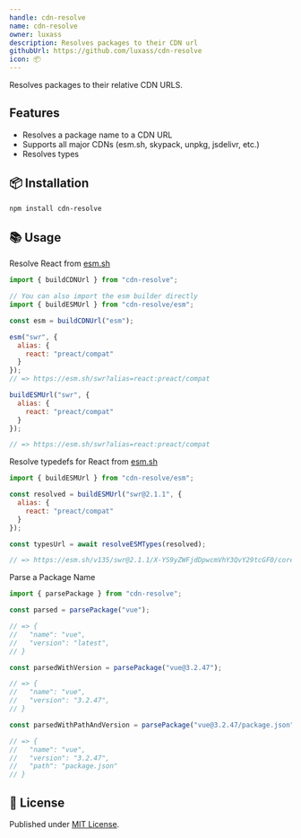 ```yaml
---
handle: cdn-resolve
name: cdn-resolve
owner: luxass
description: Resolves packages to their CDN url
githubUrl: https://github.com/luxass/cdn-resolve
icon: 📦
---
```


Resolves packages to their relative CDN URLS.

## Features

* Resolves a package name to a CDN URL
* Supports all major CDNs (esm.sh, skypack, unpkg, jsdelivr, etc.)
* Resolves types

## 📦 Installation

```sh
npm install cdn-resolve
```

## 📚 Usage

Resolve React from [esm.sh](https://esm.sh)

```js
import { buildCDNUrl } from "cdn-resolve";

// You can also import the esm builder directly
import { buildESMUrl } from "cdn-resolve/esm";

const esm = buildCDNUrl("esm");

esm("swr", {
  alias: {
    react: "preact/compat"
  }
});
// => https://esm.sh/swr?alias=react:preact/compat

buildESMUrl("swr", {
  alias: {
    react: "preact/compat"
  }
});

// => https://esm.sh/swr?alias=react:preact/compat
```

Resolve typedefs for React from [esm.sh](https://esm.sh)

```js
import { buildESMUrl } from "cdn-resolve/esm";

const resolved = buildESMUrl("swr@2.1.1", {
  alias: {
    react: "preact/compat"
  }
});

const typesUrl = await resolveESMTypes(resolved);

// => https://esm.sh/v135/swr@2.1.1/X-YS9yZWFjdDpwcmVhY3QvY29tcGF0/core/dist/index.d.ts
```

Parse a Package Name

```js
import { parsePackage } from "cdn-resolve";

const parsed = parsePackage("vue");

// => {
//   "name": "vue",
//   "version": "latest",
// }

const parsedWithVersion = parsePackage("vue@3.2.47");

// => {
//   "name": "vue",
//   "version": "3.2.47",
// }

const parsedWithPathAndVersion = parsePackage("vue@3.2.47/package.json");

// => {
//   "name": "vue",
//   "version": "3.2.47",
//   "path": "package.json"
// }
```

## 📄 License

Published under [MIT License](https://github.com/luxass/cdn-resolve/blob/main/LICENSE).

